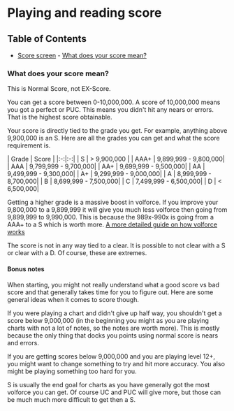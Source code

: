 
# Playing and reading score

## Table of Contents
- [Score screen](/startingout/playingscoring#score-screen)
      - [What does your score mean?](/startingout/playingscoring#what-does-your-score-mean)


### What does your score mean?
<Callout>
   This is Normal Score, not EX-Score.
</Callout>

You can get a score between 0-10,000,000. A score of 10,000,000 means you got a perfect or PUC. This means you didn't hit any nears or errors. That is the highest score obtainable.

Your score is directly tied to the grade you get. For example, anything above 9,900,000 is an S. Here are all the grades you can get and what the score requirement is.
<br/>
<div className="flex items-center justify-center">
   | Grade |  Score  |
   |:-:|:-:| 
   |  S  | > 9,900,000 |
   | AAA+ | 9,899,999 - 9,800,000| 
   | AAA | 9,799,999 - 9,700,000|
   | AA+ | 9,699,999 - 9,500,000|
   | AA | 9,499,999 - 9,300,000|
   | A+ | 9,299,999 - 9,000,000|
   | A | 8,999,999 - 8,700,000|
   | B | 8,699,999 - 7,500,000|
   | C | 7,499,999 - 6,500,000|
   | D | < 6,500,000| 
</div>

Getting a higher grade is a massive boost in volforce. If you improve your
9,800,000 to a 9,899,999 it will give you much less volforce then going from
9,899,999 to 9,990,000. This is because the 989x-990x is going from a AAA+ to a
S which is worth more. [A more detailed guide on how volforce works](/compendium/volforce#volforce)

The score is not in any way tied to a clear. It is possible to not clear with a
S or clear with a D. Of course, these are extremes. 

#### Bonus notes
When starting, you might not really understand what a good score vs bad score
and that generally takes time for you to figure out. Here are some general ideas
when it comes to score though.

If you were playing a chart and didn't give up half way, you shouldn't get
a score below 9,000,000 (in the beginning you might as you are playing charts
with not a lot of notes, so the notes are worth more). This is mostly because
the only thing that docks you points using normal score is nears and errors.

If you are getting scores below 9,000,000 and you are playing level 12+, you
might want to change something to try and hit more accuracy. You also might be
playing something too hard for you.

S is usually the end goal for charts as you have generally got the most volforce
you can get. Of course UC and PUC will give more, but those can be much much
more difficult to get then a S.

